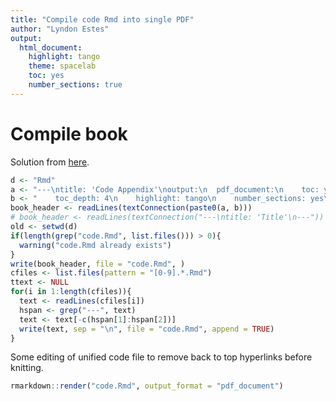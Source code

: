 ```yaml
---
title: "Compile code Rmd into single PDF"
author: "Lyndon Estes"
output: 
  html_document:
    highlight: tango
    theme: spacelab
    toc: yes 
    number_sections: true
---
```


# Compile book

Solution from [here](http://stackoverflow.com/questions/25824795/how-to-combine-two-rmarkdown-rmd-files-into-a-single-output).
```r
d <- "Rmd"
a <- "---\ntitle: 'Code Appendix'\noutput:\n  pdf_document:\n    toc: yes\n"
b <- "    toc_depth: 4\n    highlight: tango\n    number_sections: yes\n---"
book_header <- readLines(textConnection(paste0(a, b)))
# book_header <- readLines(textConnection("---\ntitle: 'Title'\n---"))
old <- setwd(d)
if(length(grep("code.Rmd", list.files())) > 0){
  warning("code.Rmd already exists")
}
write(book_header, file = "code.Rmd", )
cfiles <- list.files(pattern = "[0-9].*.Rmd")
ttext <- NULL
for(i in 1:length(cfiles)){
  text <- readLines(cfiles[i])
  hspan <- grep("---", text)
  text <- text[-c(hspan[1]:hspan[2])]
  write(text, sep = "\n", file = "code.Rmd", append = TRUE)
}
```

Some editing of unified code file to remove back to top hyperlinks before knitting. 
```r
rmarkdown::render("code.Rmd", output_format = "pdf_document")  
```

